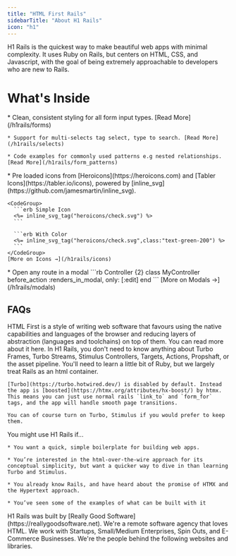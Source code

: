 ```yaml
---
title: "HTML First Rails"
sidebarTitle: "About H1 Rails"
icon: "h1"
---
```


H1 Rails is the quickest way to make beautiful web apps with minimal complexity. It uses Ruby on Rails, but centers on HTML, CSS, and Javascript, with the goal of being extremely approachable to developers who are new to Rails.

# What's Inside

<Tabs>
  <Tab title="Forms">
    * Clean, consistent styling for all form input types. [Read More](/h1rails/forms)

    * Support for multi-selects tag select, type to search. [Read More](/h1rails/selects)

    * Code examples for commonly used patterns e.g nested relationships. [Read More](/h1rails/form_patterns)
  </Tab>

  <Tab title="Icons">
    * Pre loaded icons from [Heroicons](https://heroicons.com) and [Tabler Icons](https://tabler.io/icons), powered by [inline_svg](https://github.com/jamesmartin/inline_svg).

    <CodeGroup>
      ```erb Simple Icon
      <%= inline_svg_tag("heroicons/check.svg") %>
      ```

      ```erb With Color
      <%= inline_svg_tag("heroicons/check.svg",class:"text-green-200") %>
      ```
    </CodeGroup>
    [More on Icons →](/h1rails/icons)
  </Tab>

  <Tab title="Modals">
    * Open any route in a modal
    ```rb Controller {2}
    class MyController
      before_action :renders_in_modal, only: [:edit]
    end
    ```
        [More on Modals →](/h1rails/modals)
  </Tab>
</Tabs>

## FAQs

<AccordionGroup>
  <Accordion title="What's HTML First?" defaultOpen={false}>
    HTML First is a style of writing web software that favours using the native capabilities and languages of the browser and reducing layers of abstraction (languages and toolchains) on top of them. You can read more about it here.
  </Accordion>

  <Accordion title="How does H1 Rails differ from normal Rails?" defaultOpen={false}>
    In H1 Rails, you don't need to know anything about Turbo Frames, Turbo Streams, Stimulus Controllers, Targets, Actions, Propshaft, or the asset pipeline. You'll need to learn a little bit of Ruby, but we largely treat Rails as an html container.

    [Turbo](https://turbo.hotwired.dev/) is disabled by default. Instead the app is [boosted](https://htmx.org/attributes/hx-boost/) by htmx. This means you can just use normal rails `link_to` and `form_for` tags, and the app will handle smooth page transitions.

    You can of course turn on Turbo, Stimulus if you would prefer to keep them.
  </Accordion>

  <Accordion title="Why would I use H1 Rails?" defaultOpen={false}>
    You might use H1 Rails if...

    * You want a quick, simple boilerplate for building web apps.

    * You’re interested in the html-over-the-wire approach for its conceptual simplicity, but want a quicker way to dive in than learning Turbo and Stimulus.

    * You already know Rails, and have heard about the promise of HTMX and the Hypertext approach.

    * You’ve seen some of the examples of what can be built with it
  </Accordion>

  <Accordion title="Who is behind H1 Rails?" defaultOpen={false}>
    H1 Rails was built by [Really Good Software](https://reallygoodsoftware.net). We're a remote software agency that loves HTML. We work with Startups, Small/Medium Enterprises, Spin Outs, and E-Commerce Businesses. We're the people behind the following websites and libraries.
  </Accordion>
</AccordionGroup>